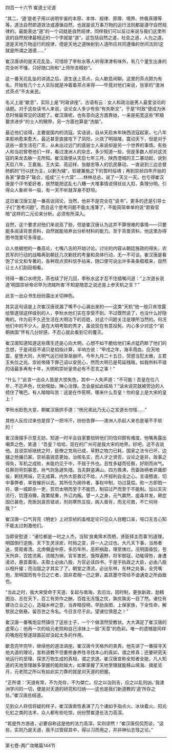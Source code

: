 

四百一十六节 崔道士论道

“其二、‘道’是老子用以说明宇宙的本原、本体、规律、原理、境界、终极真理等等。道法自然即道效法或遵循自然，也就是说万事万物的运行法则都是遵守自然规律的。最能表达“道”的一个词就是自然规律，同样我们可以反过来说与我们这里所说的自然规律最相近的一个字就是“道”。这包括自然之道，社会之道，人为之道。道是天地万物运行的规律，德是天地之道映射到人道所应共同遵循的世间法则!这就是所谓之道德……”

崔汉唐讲的是天花乱坠，可惜除了李秋水等人听得津津有味外，有几个童生出身的完全听不懂，只好随口附和“上师所言精妙”。

这一番天花乱坠的讲道之后，道生送上茶点，众人歇息闲聊。这里的茶点颇为有名，开始有几个士人实际就是冲着着茶点来得――毕竟对他们来说，张家的“澳洲式茶点”不太亲民。

名义上是“歇息”，实际上是“时政讲座”。古语有云：女人和政治是男人最爱谈论的话题。对于这些读书人来说，谈论女人多少有些“有失斯文”，于是“时政”便成为休息时候最常见的话题了。崔汉唐呢，也有意向这方面靠拢，一来是拓宽这些“积极要求进步”的士人的眼界，另一方面也算是“洗脑”。

最近他们谈得，主要是国内的流寇。实话说，自从天启末年陕西流寇起家，七八年来影响愈来愈大，最近甚至直接攻下了凤阳，火烧了明祖陵，震动天下，但是对于这些一直生活在广东，从未出过远门的底层士人来说却是另一个世界的事情。有些人和当初曾卷他们一样，看过澳洲人的杂志，多少知道一些，但是多数人却对这流寇的来龙去脉一无所知。崔汉唐便从天启七年三月，陕西澄城的王二暴动起，说到天启八年，王嘉胤、王大梁、高迎祥、张献忠等人的饥民暴动，一直说到三边总督杨鹤的“行以抚为主，以剿为辅”，软硬兼施之下的暂时绥靖；再到崇祯四年开始的各家“掌盘子”联合，组成“三十六营”……林林总总，说了一天又一天。也亏得崔汉唐是个评书爱好者，居然能把这乱七八糟一大堆事情说得丝丝入扣，条理分明。引得众人象听书一般，有一天不听就浑身不舒坦。

这日崔汉唐又是一番高谈阔论，当然，他并不是完全在“说书”，更多的还是引导士子们“思考问题”。而且这个思考问题不能太浅薄了，不能简简单单的说“君昏官暗”这样的二元论来分析。必须有所深入。

自然，这个要求对他们来说高了些，但是崔汉唐认为这并不算很难的事情――只要能多阅读背景资料，自然就能培养出分析材料的能力。至于背景资料，他这里办得图书馆里可多得是。

众人依据他的一番高论，七嘴八舌的开始讨论。讨论的内容从朝廷施政的得失，农民军的行动的战略再到朝廷几次剿抚的考量和具体行动，无一不可谈。崔汉唐是看饱了论文和专著的，各种观点资料信手拈来，随口便可说出许多条条框框来，自然让士人们刮目相看。

待得一番口水喷完，茶也续了好几回，李秋水这才忍不住插嘴问道：“上次道长说道‘明国崇祯帝迟早为流贼所害’不知是随意之说还是上参天机之言？”

此言一出众书生纷纷露出关切神色。

其实这句话是上次崔汉唐说漏了嘴不小心漏出来的――这类“天机”他一般只肯泄露给黎遂球这样级别的人，李秋水他们实在享受不到。不过既然说了，也没什么好隐晦的。作为前不久还生活在大明治下的百姓，对这个问题关注是理所当然的。何况他们中的不少人，是在大明考取的秀才，虽说现在有意投髡，内心多少对这个“前朝故国”怀有几分好感，不忍心就此看到它的覆灭。

崔汉唐知道知道这些儒生还是心向大明，心想不如干脆给他们来点猛药断了他们的念想，于是闭目不语只是掐指计算，半响方说：“甲戌之年，海丰雨血，应天地震，星堕大同，大明气运已经渐渐崩坏。今年九月二十五日，荧惑当犯太微，主君王失位之兆，崇祯帝降下罪己诏以安民心，然而大明已是苟延残喘，如我所料不错的话最多再有十年，大明和崇祯皇帝必有不忍言之事！“

“什么？”此言一出众人皆是大惊失色，其中一人失声道：“不可能！吾皇在位八年，不迩声色，忧劝惕励，殚心治理。怎会是如此结局？”话未说完就被旁边的人捂住了嘴巴。有人暗暗叫苦：这是在作死啊，哪来什么吾皇！你的皇上是大宋的皇上！

李秋水脸色大变，朝崔汉唐拱手道：“杨兄弟此乃无心之言道长勿怪……”

其他人反应过来也是捏了一把冷汗，纷纷告罪——澳洲人杀起人来也是毫不手软的！

崔汉唐摆手示意无妨，知道一时半会自家要扭转他们的信仰颇有难度。他嘴角露出嘲弄之色，笑道：“吾皇？哈哈，现在的广州可是我大宋的地界。好吧，这不去说他。且说崇祯继统之时，臣僚之党局已成，草野之物力已耗，国家之法令已坏，边疆之抢攘已甚。崇祯虽锐意更始，治核名实，而人才之贤否，议论之是非，政事之得失，军机之成败，未能灼见于中，不摇于外也。且性多疑而任察，好刚而尚气。任察则苛刻寡恩，尚气则急遽失措。当夫群盗满山，四方鼎沸，而委政柄者非庸即佞，剿抚两端，茫无成算。内外大臣救过不给，人怀规利自全之心。言语戆直，切中事弊者，率皆摧折以去。其所任为阃帅者，事权中制，功过莫偿。败一方即戮一将，隳一城即杀一吏，赏罚太明而至于不能罚，制驭过严而至于不能制。加以天灾流行，饥馑洊臻，政繁赋重，外讧内叛。譬一人之身，元气羸然，疽毒并发，厥症固已甚危，而医则良否错进，剂则寒热互投，病入膏肓，而无可救，不亡何待哉？“

崔汉唐一口气背完《明史》上对崇祯的盖棺定论只见众人目瞪口呆，哑口无言心知不能太过刺激他们。

当即安慰道：“诸位都是一时之人杰，当知‘良禽择木而栖，贤臣择主而事’的道理，明国倒行逆施、天下生灵涂炭，时局之变，非一人之过也。大凡天下事，当局者迷，旁观者清。北虏僭盗中原，多历年所，恶积祸盈，理至燋烂。况明国昏狡，苍天所弃，百姓流离，流贼为祸，官军害民，饿殍遍野，将军御寇，动辄得咎，身遭凌迟，悬首藁街。夫取士必由八股，为官必读四书，于是乎执政之大臣，必由八股以相升擢；而治国之才其实了了，朝堂之清流，必出东林，东林之处事，全凭嘴炮，至明国而有今日之亡者，固非君相一己之罪，盖其墨守常经不谙通变之所由致也。

“当此之时，我大宋受命于天道、复起与南海，去旧治，因时制，更张新政，励精图治、志在天下，百工有劳作之酬，百姓无冻饿之忧，孰优孰劣一目了然。诸位有建功立业之心，造福乡梓之意，当弃暗投明，早励良图，上保家族，下全性命，解黎民之倒悬，留百世之令名。今日言尽于此，望诸位慎思之！”

崔汉唐一番嘴炮显然镇住了这些士子，一个个做凛然受教状。大大满足了崔汉唐的虚荣心：他再一次的给元老院和自己涂抹上一层“天意”的色彩。唯一的遗憾是同样的嘴炮在黎遂球面前却没起太多的作用。

歇息完毕完毕，继续他的道法讲座。崔汉唐今天格外的卖弄。他先讲了一番探寻天地大道的理论，宣称道教不但要修身养性寻找本心的真如，谓之修真；还要研究天地运行的至理、探求万物生成的真相，谓之求道。崔汉唐宣称全知者全能，凡人知道的天地至理越多掌握的能耐越大，如果掌握了天地至理就能移山填海、摘星览月，元老院之所以有如此实力靠的就是对天道的把握。

“正所谓：‘天道有常，不为尧存，不为桀亡。应之以治则吉，应之以乱则凶。’我澳洲学问的一切，便是对天道的研究和归纳――这也是我们新道教的‘道’所存之处。”崔汉唐总结道。

见到众人将信将疑的样子，崔汉唐索性表演了几个诸如手指点火、冰块着火、阳光化虹之类的法术，众人都有些吃惊，纷纷赞崔道长法力高深。

“若是外方游道，必要自称这是他的法力高深，实则谬然！”崔汉唐侃侃而谈，“这些，实则乃是天道，我不过管窥其中，得以习而用之，并非神仙志怪之论。”

--------------------------------------------

第七卷-两广攻略篇144节

